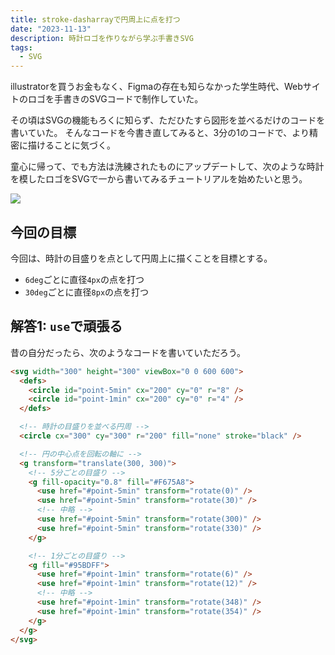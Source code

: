 ```yaml
---
title: stroke-dasharrayで円周上に点を打つ
date: "2023-11-13"
description: 時計ロゴを作りながら学ぶ手書きSVG
tags:
  - SVG
---
```




illustratorを買うお金もなく、Figmaの存在も知らなかった学生時代、Webサイトのロゴを手書きのSVGコードで制作していた。

その頃はSVGの機能もろくに知らず、ただひたすら図形を並べるだけのコードを書いていた。
そんなコードを今書き直してみると、3分の1のコードで、より精密に描けることに気づく。

童心に帰って、でも方法は洗練されたものにアップデートして、次のような時計を模したロゴをSVGで一から書いてみるチュートリアルを始めたいと思う。

<DemoArea>
  <img src={img_clockLogo_op.src} width={400} height={400} />
</DemoArea>

## 今回の目標

今回は、時計の目盛りを点として円周上に描くことを目標とする。

- `6deg`ごとに直径`4px`の点を打つ
- `30deg`ごとに直径`8px`の点を打つ

<DemoArea>
  <ClockScalePoints client:load />
</DemoArea>

## 解答1: `use`で頑張る

昔の自分だったら、次のようなコードを書いていただろう。

<DemoArea>
  <ClockScalePointsByUseRotate client:load />
</DemoArea>

```html
<svg width="300" height="300" viewBox="0 0 600 600">
  <defs>
    <circle id="point-5min" cx="200" cy="0" r="8" />
    <circle id="point-1min" cx="200" cy="0" r="4" />
  </defs>

  <!-- 時計の目盛りを並べる円周 -->
  <circle cx="300" cy="300" r="200" fill="none" stroke="black" />

  <!-- 円の中心点を回転の軸に -->
  <g transform="translate(300, 300)">
    <!-- 5分ごとの目盛り -->
    <g fill-opacity="0.8" fill="#F675A8">
      <use href="#point-5min" transform="rotate(0)" />
      <use href="#point-5min" transform="rotate(30)" />
      <!-- 中略 -->
      <use href="#point-5min" transform="rotate(300)" />
      <use href="#point-5min" transform="rotate(330)" />
    </g>

    <!-- 1分ごとの目盛り -->
    <g fill="#95BDFF">
      <use href="#point-1min" transform="rotate(6)" />
      <use href="#point-1min" transform="rotate(12)" />
      <!-- 中略 -->
      <use href="#point-1min" transform="rotate(348)" />
      <use href="#point-1min" transform="rotate(354)" />
    </g>
  </g>
</svg>
```
